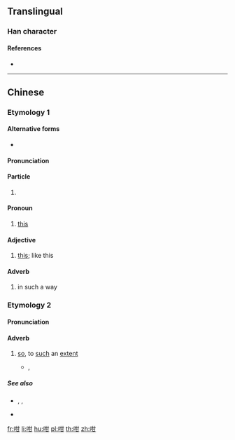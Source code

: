 ==Translingual==

===Han character===
{{Han char|rn=30|rad=口|as=05|sn=8|four=64070|canj=RTM|ids=⿰口甘}}

====References====
* {{Han ref|kx=0184.040|dkj=03477|dj=0403.040|hdz=10598.010|uh=5481|ud=21633|bh=CBDD|bd=52189}}

----

==Chinese==
{{zh-forms}}

===Etymology 1===

====Alternative forms====
* {{zh-l|噉}}

====Pronunciation====
{{zh-pron
|m=gān
|c=gam2
|mn=kám
|cat=particle,pronoun,adj,adv
}}

====Particle====
{{zh-particle}}

# {{label|zh|Cantonese}} {{non-gloss definition|attached to form adverbs}}
#: {{zh-usex|佢 慢慢{man6-2} '''咁'''{gam2} 行。|He walks slow'''ly'''.|C-GZ}}

====Pronoun====
{{zh-pronoun}}

# {{label|zh|Cantonese}} [[this]]
#: {{zh-usex|'''咁'''{gam2} 唔 得 㗎！|'''This''' will not work!|C-GZ}}

====Adjective====
{{zh-adj}}

# {{label|zh|Cantonese}} [[this]]; like this
#: {{zh-usex|佢 係 一 個 '''咁'''{gam2} 嘅 人。|He is '''this''' kind of person.|C-GZ}}

====Adverb====
{{zh-adv}}

# {{label|zh|Cantonese}} in such a way
#: {{zh-usex|當{dong3} 飯 咁{gam2} 食|eat [something] as if it was a meal|C}}

===Etymology 2===

====Pronunciation====
{{zh-pron
|m=gān
|c=gam3
|mn=kám
|cat=adv
}}

====Adverb====
{{zh-adv}}

# {{label|zh|Cantonese}} [[so]], to [[such]] an [[extent]]
#: {{zh-usex|做咩 你 '''咁''' 冇腦 咖{gaa3}？|Why are you '''so''' stupid?|C-GZ}}
#* {{w|Samuel Hui}}, {{l|zh|w:zh:財神到 (專輯)|佛跳牆}}
#*: {{zh-usex|佛跳牆，炆 得 咁 鬼 香，見到{dou3-2} 佛跳牆，鬼 都 要 裝香|{{lang|zh|佛跳牆}}, stewed '''so''' aromatically; at the sight of {{lang|zh|佛跳牆}}, even the spirits want to burn incense|C}}

=====See also=====
* {{zh-l|這樣}}, {{zh-l|這麼}}, {{zh-l|那麼}}
* {{zh-l|地}}

[[fr:咁]]
[[li:咁]]
[[hu:咁]]
[[pl:咁]]
[[th:咁]]
[[zh:咁]]